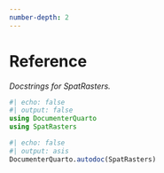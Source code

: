 ```yaml
---
number-depth: 2
---
```


# Reference

_Docstrings for SpatRasters._

```julia
#| echo: false
#| output: false
using DocumenterQuarto
using SpatRasters
```

```julia
#| echo: false
#| output: asis
DocumenterQuarto.autodoc(SpatRasters)
```
